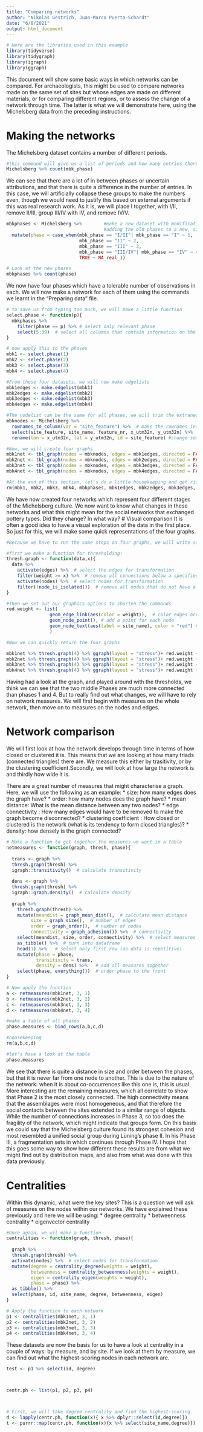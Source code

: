 ```yaml
---
title: "Comparing networks"
author: "Nikolas Gestrich, Juan-Marco Puerta-Schardt"
date: "6/8/2021"
output: html_document
---
```

```r
# Here are the libraries used in this example
library(tidyverse)
library(tidygraph)
library(igraph)
library(ggraph)
```

This document will show some basic ways in which networks can be compared. For archaeologists, this might be used to compare networks made on the same set of sites but whose edges are made on different materials, or for comparing different regions, or to assess the change of a network through time. The latter is what we will demonstrate here, using the Michelsberg data from the preceding instructions.

# Making the networks
The Michelsberg dataset contains a number of different periods. 
```r
#this command will give us a list of periods and how many entries there are of each
Michelsberg %>% count(mbk_phase)
```
We can see that there are a lot of in between phases or uncertain attributions, and that there is quite a difference in the number of entries. In this case, we will artificially collapse these groups to make the numbers even, though we would need to justify this based on external arguments if this was real research work. As it is, we will place I together, with I/II, remove II/III, group III/IV with IV, and remove IV/V.
```r
mbkphases <- Michelsberg %>%        #make a new dataset with modifications
                                    #adding the old phases to a new, simplified, phase column
  mutate(phase = case_when(mbk_phase == "I/II"| mbk_phase == "I" ~ 1,
                           mbk_phase == "II" ~ 2,
                           mbk_phase == "III" ~ 3,
                           mbk_phase == "III/IV"| mbk_phase == "IV" ~ 4,
                           TRUE ~ NA_real_))

# Look at the new phases
mbkphases %>% count(phase)
```
We now have four phases which have a tolerable number of observations in each. We will now make a network for each of them using the commands we learnt in the "Preparing data" file.
```r
# to save us from typing too much, we will make a little function
select.phase <- function(p){
  mbkphases %>% 
    filter(phase == p) %>% # select only relevant phase
    select(5:39)  # select all columns that contain information on the amount of the different pottery types
}

# now apply this to the phases
mbk1 <- select.phase(1)
mbk2 <- select.phase(2)
mbk3 <- select.phase(3)
mbk4 <- select.phase(4)

#From these four datasets, we will now make edgelists
mbk1edges <- make.edgelist(mbk1)
mbk2edges <- make.edgelist(mbk2)
mbk3edges <- make.edgelist(mbk3)
mbk4edges <- make.edgelist(mbk4)

#The nodelist can be the same for all phases, we will trim the extraneous nodes later
mbknodes <- Michelsberg %>%
  rownames_to_column(var = "site_feature") %>%  # make the rownames into a separate column
  select(site_feature, site_name, feature_nr, x_utm32n, y_utm32n) %>%   # select the columns we want
  rename(lon = x_utm32n, lat = y_utm32n, id = site_feature) #change some of the more unwieldy names

#Now, we will create four graphs
mbk1net <- tbl_graph(nodes = mbknodes, edges = mbk1edges, directed = FALSE)
mbk2net <- tbl_graph(nodes = mbknodes, edges = mbk2edges, directed = FALSE)
mbk3net <- tbl_graph(nodes = mbknodes, edges = mbk3edges, directed = FALSE)
mbk4net <- tbl_graph(nodes = mbknodes, edges = mbk4edges, directed = FALSE)

#At the end of this section, let's do a little housekeeping and get rid of the datasets we won't be needing anymore:
rm(mbk1, mbk2, mbk3, mbk4, mbkphases, mbk1edges, mbk2edges, mbk3edges, mbk4edges)
```
We have now created four networks which represent four different stages of the Michelsberg culture. We now want to know what changes in these networks and what this might mean for the social networks that exchanged pottery types. Did they change? In what way?
# Visual comparison
It is often a good idea to have a visual exploration of the data in the first place. So just for this, we will make some quick representations of the four graphs.
```r
#Because we have to run the same steps on four graphs, we will write some helper functions. This is where R comes into its own. Imagine the number of clicks you would have to do on UCInet or similar to get this!

#first we make a function for thresholding:
thresh.graph <- function(data,x){
  data %>% 
    activate(edges) %>%  # select the edges for transformation
    filter(weight >= x) %>%  # remove all connections below a specified number of shared types
    activate(nodes) %>%  # select nodes for transformation
    filter(!node_is_isolated())  # remove all nodes that do not have a connection
}

#Then we set out our graphics options to shorten the commands
red.weight <- list(
                geom_edge_link(aes(color = weight)),  # color edges according to weight
                geom_node_point(), # add a point for each node
                geom_node_text(aes(label = site_name), color = "red") # add labels to the nodes
                )

#Now we can quickly return the four graphs

mbk1net %>% thresh.graph(4) %>% ggraph(layout = "stress")+ red.weight + labs(title = "Phase 1")
mbk2net %>% thresh.graph(4) %>% ggraph(layout = "stress")+ red.weight + labs(title = "Phase 2")
mbk3net %>% thresh.graph(4) %>% ggraph(layout = "stress")+ red.weight + labs(title = "Phase 3")
mbk4net %>% thresh.graph(4) %>% ggraph(layout = "stress")+ red.weight + labs(title = "Phase 4")

```
Having had a look at the graph, and played around with the thresholds, we think we can see that the two middle Phases are much more connected than phases 1 and 4. But to really find out what changes, we will have to rely on network measures. We will first begin with measures on the whole network, then move on to measures on the nodes and edges.

# Network comparison
We will first look at how the network develops through time in terms of how closed or clustered it is. This means that we are looking at how many triads (connected triangles) there are. We measure this either by trasitivity, or by the clustering coefficient.Secondly, we will look at how large the network is and thirdly how wide it is.

There are a great number of measures that might characterise a graph. Here, we will use the following as an example:
* size: how many edges does the graph have?
* order: how many nodes does the graph have?
* mean distance: What is the mean distance between any two nodes?
* edge connectivity : How many edges would have to be removed to make the graph become disconnected?
* clustering coefficient : How closed or clustered is the network (what is its tendency to form closed triangles)?
* density: how densely is the graph connected?


```r
# Make a function to get together the measures we want in a table
netmeasures <- function(graph, thresh, phase){
  
  trans <- graph %>%
  thresh.graph(thresh) %>% 
  igraph::transitivity()  # calculate transitivity
  
  dens <- graph %>% 
  thresh.graph(thresh) %>% 
  igraph::graph.density()  # calculate density
  
  graph %>% 
    thresh.graph(thresh) %>% 
    mutate(meandist = graph_mean_dist(),  # calculate mean distance
         size = graph_size(),  # number of edges
         order = graph_order(),  # number of nodes
         connectivity = graph_adhesion()) %>%  # connectivity
    select(meandist, size, order, connectivity) %>%  # select measures
    as_tibble() %>%  # turn into dataframe
    head(1) %>%   # select only first row (as data is repetitive)
    mutate(phase = phase,
           transitivity = trans,
           density = dens) %>%   # add all measures together
    select(phase, everything())  # order phase to the front
}

# Now apply the function
a <- netmeasures(mbk1net, 3, 1)
b <- netmeasures(mbk2net, 3, 2)
c <- netmeasures(mbk3net, 3, 3)
d <- netmeasures(mbk4net, 3, 4)

#make a table of all phases
phase.measures <- bind_rows(a,b,c,d)

#housekeeping
rm(a,b,c,d)

#let's have a look at the table
phase.measures
```
We see that there is quite a distance in size and order between the phases, but that it is never far from one node to another. This is due to the nature of the network: when it is about co-occurrences like this one is, this is usual.
More interesting are the remaining measures, which all correlate to show that Phase 2 is the most closely connected. The high connectivity means that the assemblages were most homogeneous, and that therefore the social contacts between the sites extended to a similar range of objects. While the number of connections increases in Phase 3, so too does the fragility of the network, which might indicate that groups form. On this basis we could say that the Michelsberg culture found its strongest cohesion and most resembled a unified social group during Lüning's phase II. In his Phase III, a fragmentation sets in which continues through Phase IV. I hope that this goes some way to show how different these results are from what we might find out by distribution maps, and also from what was done with this data previously.

# Centralities
Within this dynamic, what were the key sites? This is a question we will ask of measures on the nodes within our networks. We have explained these previously and here we will be using:
* degree centrality
* betweenness centrality
* eigenvector centrality

```r
#Once again, we wil make a function
centralities <- function(graph, thresh, phase){
  
  graph %>% 
  thresh.graph(thresh) %>% 
  activate(nodes) %>%  # select nodes for transformation
  mutate(degree = centrality_degree(weights = weight),
         betweenness = centrality_betweenness(weights = weight),
         eigen = centrality_eigen(weights = weight),
         phase = phase) %>% 
  as_tibble() %>% 
  select(phase, id, site_name, degree, betweenness, eigen)
}

# Apply the function to each network
p1 <- centralities(mbk1net, 3, 1)
p2 <- centralities(mbk2net, 3, 2)
p3 <- centralities(mbk3net, 3, 3)
p4 <- centralities(mbk4net, 3, 4)
```
These datasets are now the basis for us to have a look at centrality in a couple of ways: by measure, and by site. If we look at them by measure, we can find out what the highest-scoring nodes in each network are.
```r
test <- p1 %>% select(id, degree)



centr.ph <- list(p1, p2, p3, p4)



# First, we will take degree centrality and find the highest-scoring
d <- lapply(centr.ph, function(x){ x %>% dplyr::select(id,degree)})
t <- purrr::map(centr.ph, function(x){x %>% select(site_name,degree)}) %>% purrr::reduce(left_join, by = "site_name")
```

